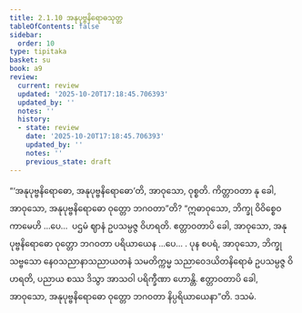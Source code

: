 ```yaml
---
title: 2.1.10 အနုပုဗ္ဗနိရောဓသုတ္တ
tableOfContents: false
sidebar:
  order: 10
type: tipitaka
basket: su
book: a9
review:
  current: review
  updated: '2025-10-20T17:18:45.706393'
  updated_by: ''
  notes: ''
  history:
  - state: review
    date: '2025-10-20T17:18:45.706393'
    updated_by: ''
    notes: ''
    previous_state: draft
---
```



<DynamicBreadcrumb />


<ReviewStatus review={frontmatter.review} showDetails={true} />

<HypothesisAnnotation frontmatter={frontmatter} />

<Division number="61" book="a9" e="ch" v="17" p="249">

<Paragraph number="426" book="a9">
“‘အနုပုဗ္ဗနိရောဓော, အနုပုဗ္ဗနိရောဓော’တိ, အာဝုသော, ဝုစ္စတိ. ကိတ္တာဝတာ နု ခေါ, အာဝုသော, အနုပုဗ္ဗနိရောဓော ဝုတ္တော ဘဂဝတာ”တိ?
</Paragraph>

<Paragraph number="427" book="a9">
“ဣဓာဝုသော, ဘိက္ခု ဝိဝိစ္စေဝ ကာမေဟိ …ပေ…  ပဌမံ ဈာနံ ဥပသမ္ပဇ္ဇ ဝိဟရတိ. ဧတ္တာဝတာပိ ခေါ, အာဝုသော, အနုပုဗ္ဗနိရောဓော ဝုတ္တော ဘဂဝတာ ပရိယာယေန …ပေ… .
</Paragraph>

<Paragraph number="428" book="a9">
ပုန စပရံ, အာဝုသော, ဘိက္ခု သဗ္ဗသော နေဝသညာနာသညာယတနံ သမတိက္ကမ္မ သညာဝေဒယိတနိရောဓံ ဥပသမ္ပဇ္ဇ ဝိဟရတိ, ပညာယ စဿ ဒိသွာ အာသဝါ ပရိက္ခီဏာ ဟောန္တိ. ဧတ္တာဝတာပိ ခေါ, အာဝုသော, အနုပုဗ္ဗနိရောဓော ဝုတ္တော ဘဂဝတာ နိပ္ပရိယာယေနာ”တိ.

</Paragraph>
</Division>

<Paragraph number="429" type="center" book="a9">
ဒသမံ.
</Paragraph>